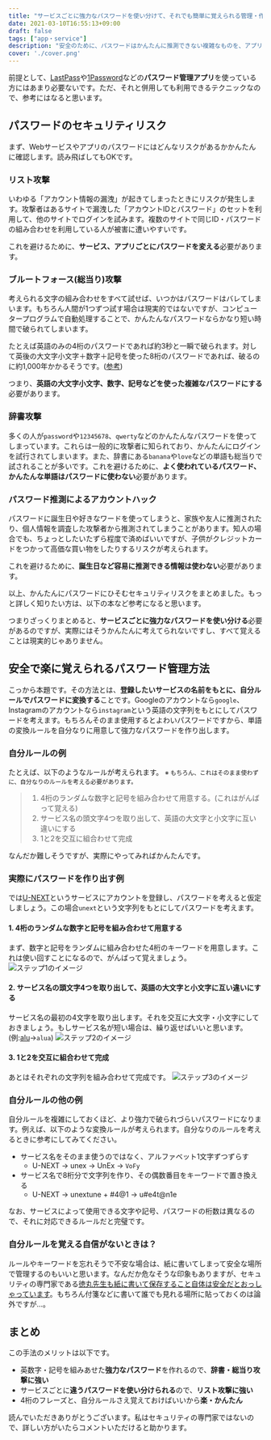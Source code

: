```yaml
---
title: "サービスごとに強力なパスワードを使い分けて、それでも簡単に覚えられる管理・作り方テクニック"
date: 2021-03-10T16:55:13+09:00
draft: false
tags: ["app・service"]
description: "安全のために、パスワードはかんたんに推測できない複雑なものを、アプリ・サービスごとに使い分ける必要があります。強力で安全なパスワードをサービスごとに使い分けて、なおかつ簡単で楽に覚えられる方法を紹介します。"
cover: './cover.png'
---
```


前提として、[LastPass](https://www.lastpass.com/)や[1Password](https://1password.com/jp/)などの<b>パスワード管理アプリ</b>を使っている方にはあまり必要ないです。ただ、それと併用しても利用できるテクニックなので、参考にはなると思います。


## パスワードのセキュリティリスク
まず、Webサービスやアプリのパスワードにはどんなリスクがあるかかんたんに確認します。読み飛ばしてもOKです。


### リスト攻撃
いわゆる「アカウント情報の漏洩」が起きてしまったときにリスクが発生します。攻撃者はあるサイトで漏洩した「アカウントIDとパスワード」のセットを利用して、他のサイトでログインを試みます。複数のサイトで同じID・パスワードの組み合わせを利用している人が被害に遭いやすいです。

これを避けるために、**サービス、アプリごとにパスワードを変える**必要があります。

### ブルートフォース(総当り)攻撃
考えられる文字の組み合わせをすべて試せば、いつかはパスワードはバレてしまいます。もちろん人間が1つずつ試す場合は現実的ではないですが、コンピュータープログラムで自動処理することで、かんたんなパスワードならかなり短い時間で破られてしまいます。

たとえば英語のみの4桁のパスワードであれば約3秒と一瞬で破られます。対して英後の大文字小文字＋数字＋記号を使った8桁のパスワードであれば、破るのに約1,000年かかるそうです。([参考](https://cybersecurity-jp.com/column/17426))

つまり、**英語の大文字小文字、数字、記号などを使った複雑なパスワードにする**必要があります。

### 辞書攻撃
多くの人が`password`や`12345678`、`qwerty`などのかんたんなパスワードを使ってしまっています。これらは一般的に攻撃者に知られており、かんたんにログインを試行されてしまいます。また、辞書にある`banana`や`love`などの単語も総当りで試されることが多いです。これを避けるために、**よく使われているパスワード、かんたんな単語はパスワードに使わない**必要があります。

### パスワード推測によるアカウントハック
パスワードに誕生日や好きなワードを使ってしまうと、家族や友人に推測されたり、個人情報を調査した攻撃者から推測されてしまうことがあります。知人の場合でも、ちょっとしたいたずら程度で済めばいいですが、子供がクレジットカードをつかって高価な買い物をしたりするリスクが考えられます。

これを避けるために、**誕生日など容易に推測できる情報は使わない**必要があります。

以上、かんたんにパスワードにひそむセキュリティリスクをまとめました。もっと詳しく知りたい方は、以下の本など参考になると思います。

<EmbedCard
    url="TODO"
    img="https://ws-fe.amazon-adsystem.com/widgets/q?_encoding=UTF8&ASIN=B017SH8GZ8&Format=_SL250_&ID=AsinImage&ServiceVersion=20070822&WS=1"
    title="徳丸浩のWebセキュリティ教室（日経BP Next ICT選書） | 徳丸 浩 | 工学 | Kindleストア | Amazon"
    site="amazon.co.jp" />

つまりざっくりまとめると、**サービスごとに強力なパスワードを使い分ける**必要があるのですが、実際にはそうかんたんに考えてられないですし、すべて覚えることは現実的じゃありません。


## 安全で楽に覚えられるパスワード管理方法
こっから本題です。その方法とは、**登録したいサービスの名前をもとに、自分ルールでパスワードに変換する**ことです。Googleのアカウントなら`google`、Instagramのアカウントなら`instagram`という英語の文字列をもとにしてパスワードを考えます。もちろんそのまま使用するとよわいパスワードですから、単語の変換ルールを自分なりに用意して強力なパスワードを作り出します。

### 自分ルールの例
たとえば、以下のようなルールが考えられます。
<small>※ もちろん、これはそのまま使わずに、自分なりのルールを考える必要があります。</small>

> 1.  4桁のランダムな数字と記号を組み合わせて用意する。(これはがんばって覚える)
> 2.  サービス名の頭文字4つを取り出して、英語の大文字と小文字に互い違いにする
> 3.  1と2を交互に組合わせて完成

なんだか難しそうですが、実際にやってみればかんたんです。

### 実際にパスワードを作り出す例
では[U-NEXT](https://video.unext.jp/)というサービスにアカウントを登録し、パスワードを考えると仮定しましょう。この場合`unext`という文字列をもとにしてパスワードを考えます。

#### 1. 4桁のランダムな数字と記号を組み合わせて用意する
まず、数字と記号をランダムに組み合わせた4桁のキーワードを用意します。これは使い回すことになるので、がんばって覚えましょう。
![ステップ1のイメージ](./step1.png)

#### 2.  サービス名の頭文字4つを取り出して、英語の大文字と小文字に互い違いにする
サービス名の最初の4文字を取り出します。それを交互に大文字・小文字にしておきましょう。もしサービス名が短い場合は、繰り返せばいいと思います。(例:[alu](https://alu.jp/)→`alua`)
![ステップ2のイメージ](./step2.png)

#### 3. 1と2を交互に組合わせて完成
あとはそれぞれの文字列を組み合わせて完成です。
![ステップ3のイメージ](./step3.png)

### 自分ルールの他の例
自分ルールを複雑にしておくほど、より強力で破られづらいパスワードになります。例えば、以下のような変換ルールが考えられます。自分なりのルールを考えるときに参考にしてみてください。

* サービス名をそのまま使うのではなく、アルファベット1文字ずつずらす
    * U-NEXT → unex → UnEx → `VoFy`
* サービス名で8桁分で文字列を作り、その偶数番目をキーワードで置き換える
    * U-NEXT → unextune + #4@1 → u#e4t@n1e

なお、サービスによって使用できる文字や記号、パスワードの桁数は異なるので、それに対応できるルールだと完璧です。

### 自分ルールを覚える自信がないときは？
ルールやキーワードを忘れそうで不安な場合は、紙に書いてしまって安全な場所で管理するのもいいと思います。なんだか危なそうな印象もありますが、セキュリティの専門家である[徳丸先生も紙に書いて保存すること自体は安全だとおっしゃっています](https://www.motex.co.jp/nomore/column/1036/)。もちろん付箋などに書いて誰でも見れる場所に貼っておくのは論外ですが...。



## まとめ
この手法のメリットは以下です。

* 英数字・記号を組みあせた**強力なパスワード**を作れるので、**辞書・総当り攻撃に強い**
* サービスごとに**違うパスワードを使い分けられる**ので、**リスト攻撃に強い**
* 4桁のフレーズと、自分ルールさえ覚えておけばいいから**楽・かんたん**

読んでいただきありがとうございます。私はセキュリティの専門家ではないので、詳しい方がいたらコメントいただけると助かります。
